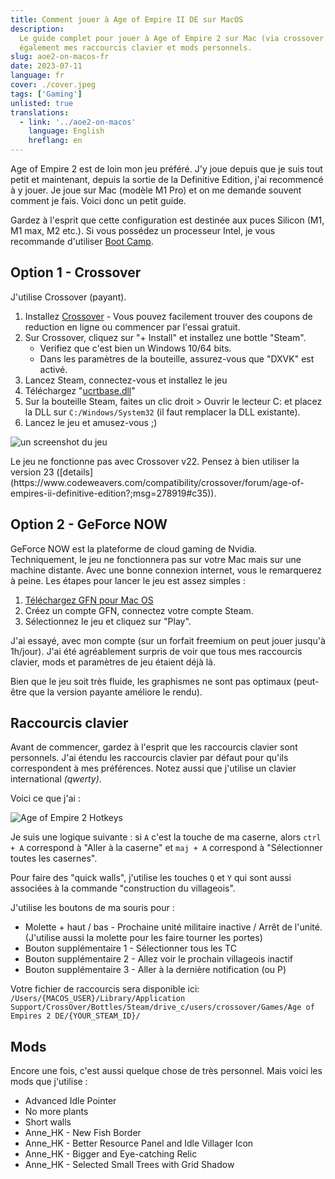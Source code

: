 ```yaml
---
title: Comment jouer à Age of Empire II DE sur MacOS
description:
  Le guide complet pour jouer à Age of Empire 2 sur Mac (via crossover ou GeForce NOW). Comprend
  également mes raccourcis clavier et mods personnels.
slug: aoe2-on-macos-fr
date: 2023-07-11
language: fr
cover: ./cover.jpeg
tags: ['Gaming']
unlisted: true
translations:
  - link: '../aoe2-on-macos'
    language: English
    hreflang: en
---
```



Age of Empire 2 est de loin mon jeu préféré. J'y joue depuis que je suis tout petit et maintenant,
depuis la sortie de la Definitive Edition, j'ai recommencé à y jouer. Je joue sur Mac (modèle M1
Pro) et on me demande souvent comment je fais. Voici donc un petit guide.

Gardez à l'esprit que cette configuration est destinée aux puces Silicon (M1, M1 max, M2 etc.). Si
vous possédez un processeur Intel, je vous recommande d'utiliser
[Boot Camp](https://support.apple.com/en-us/HT201468).

## Option 1 - Crossover

J'utilise Crossover (payant).

1. Installez [Crossover](https://www.codeweavers.com/crossover#mac) - Vous pouvez facilement trouver
   des coupons de reduction en ligne ou commencer par l'essai gratuit.
2. Sur Crossover, cliquez sur "+ Install" et installez une bottle "Steam".
   - Verifiez que c'est bien un Windows 10/64 bits.
   - Dans les paramètres de la bouteille, assurez-vous que "DXVK" est activé.
3. Lancez Steam, connectez-vous et installez le jeu
4. Téléchargez
   "[ucrtbase.dll](https://community.pcgamingwiki.com/files/file/2081-ucrtbasedll-extracted-from-microsoft-visual-c-2015-redistributable-update-3-rc/)"
5. Sur la bouteille Steam, faites un clic droit > Ouvrir le lecteur C: et placez la DLL sur
   `C:/Windows/System32` (il faut remplacer la DLL existante).
6. Lancez le jeu et amusez-vous ;)

![un screenshot du jeu](./game.jpg)

<Warning title="Heads-up!">
  Le jeu ne fonctionne pas avec Crossover v22. Pensez à bien utiliser la version 23
  ([details](https://www.codeweavers.com/compatibility/crossover/forum/age-of-empires-ii-definitive-edition?;msg=278919#c35)).
</Warning>

## Option 2 - GeForce NOW

GeForce NOW est la plateforme de cloud gaming de Nvidia. Techniquement, le jeu ne fonctionnera pas
sur votre Mac mais sur une machine distante. Avec une bonne connexion internet, vous le remarquerez
à peine. Les étapes pour lancer le jeu est assez simples :

1. [Téléchargez GFN pour Mac OS](https://www.nvidia.com/en-us/geforce-now/download/)
2. Créez un compte GFN, connectez votre compte Steam.
3. Sélectionnez le jeu et cliquez sur "Play".

J'ai essayé, avec mon compte (sur un forfait freemium on peut jouer jusqu'à 1h/jour). J'ai été
agréablement surpris de voir que tous mes raccourcis clavier, mods et paramètres de jeu étaient déjà
là.

Bien que le jeu soit très fluide, les graphismes ne sont pas optimaux (peut-être que la version
payante améliore le rendu).

## Raccourcis clavier

Avant de commencer, gardez à l'esprit que les raccourcis clavier sont personnels. J'ai étendu les
raccourcis clavier par défaut pour qu'ils correspondent à mes préférences. Notez aussi que j'utilise
un clavier international _(qwerty)_.

Voici ce que j'ai :

![Age of Empire 2 Hotkeys](./hotkeys.jpg)

Je suis une logique suivante : si `A` c'est la touche de ma caserne, alors `ctrl + A` correspond à
"Aller à la caserne" et `maj + A` correspond à "Sélectionner toutes les casernes".

Pour faire des "quick walls", j'utilise les touches `Q` et `Y` qui sont aussi associées à la
commande "construction du villageois".

J'utilise les boutons de ma souris pour :

- Molette + haut / bas - Prochaine unité militaire inactive / Arrêt de l'unité. (J'utilise aussi la
  molette pour les faire tourner les portes)
- Bouton supplémentaire 1 - Sélectionner tous les TC
- Bouton supplémentaire 2 - Allez voir le prochain villageois inactif
- Bouton supplémentaire 3 - Aller à la dernière notification (ou P)

Votre fichier de raccourcis sera disponible ici:
`/Users/{MACOS_USER}/Library/Application Support/CrossOver/Bottles/Steam/drive_c/users/crossover/Games/Age of Empires 2 DE/{YOUR_STEAM_ID}/`

## Mods

Encore une fois, c'est aussi quelque chose de très personnel. Mais voici les mods que j'utilise :

- Advanced Idle Pointer
- No more plants
- Short walls
- Anne_HK - New Fish Border
- Anne_HK - Better Resource Panel and Idle Villager Icon
- Anne_HK - Bigger and Eye-catching Relic
- Anne_HK - Selected Small Trees with Grid Shadow
